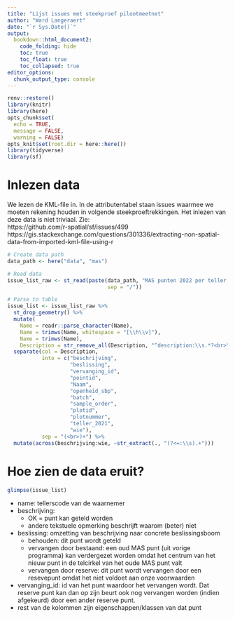 ```yaml
---
title: "Lijst issues met steekproef pilootmeetnet"
author: "Ward Langeraert"
date: "`r Sys.Date()`"
output:
  bookdown::html_document2:
    code_folding: hide
    toc: true
    toc_float: true
    toc_collapsed: true
editor_options: 
  chunk_output_type: console
---
```


```r
renv::restore()
library(knitr)
library(here)
opts_chunk$set(
  echo = TRUE,
  message = FALSE,
  warning = FALSE)
opts_knit$set(root.dir = here::here())
library(tidyverse)
library(sf)
```


# Inlezen data

We lezen de KML-file in. In de attributentabel staan issues waarmee we moeten rekening houden in volgende steekproeftrekkingen. Het inlezen van deze data is niet triviaal. Zie:  
https://github.com/r-spatial/sf/issues/499  
https://gis.stackexchange.com/questions/301336/extracting-non-spatial-data-from-imported-kml-file-using-r  

```r
# Create data path
data_path <- here("data", "mas")

# Read data
issue_list_raw <- st_read(paste(data_path, "MAS punten 2022 per teller.kml", 
                                sep = "/"))

# Parse to table
issue_list <- issue_list_raw %>%
  st_drop_geometry() %>%
  mutate(
    Name = readr::parse_character(Name),
    Name = trimws(Name, whitespace = "[\\h\\v]"),
    Name = trimws(Name),
    Description = str_remove_all(Description, "^description:\\s.*?<br>")) %>%
  separate(col = Description,
           into = c("beschrijving",
                    "beslissing",
                    "vervanging_id",
                    "pointid",
                    "Naam",
                    "openheid_sbp",
                    "batch",
                    "sample_order",
                    "plotid",
                    "plotnummer",
                    "teller_2021",
                    "wie"),
           sep = "(<br>)+") %>%
  mutate(across(beschrijving:wie, ~str_extract(., "(?<=:\\s).+")))
```


# Hoe zien de data eruit?

```r
glimpse(issue_list)
```

- name: tellerscode van de waarnemer
- beschrijving:
    - OK = punt kan geteld worden
    - andere tekstuele opmerking beschrijft waarom (beter) niet
- beslissing: omzetting van beschrijving naar concrete beslissingsboom
    - behouden: dit punt wordt geteld
    - vervangen door bestaand: een oud MAS punt  (uit vorige programma) kan verdergezet worden omdat het centrum van het nieuw punt in de telcirkel van het oude MAS punt valt
    - vervangen door reserve: dit punt wordt vervangen door een resevepunt omdat het niet voldoet aan onze voorwaarden
- vervanging_id: id van het punt waardoor het vervangen wordt. Dat reserve punt kan dan op zijn beurt ook nog vervangen worden (indien afgekeurd) door een ander reserve punt.
- rest van de kolommen zijn eigenschappen/klassen van dat punt

